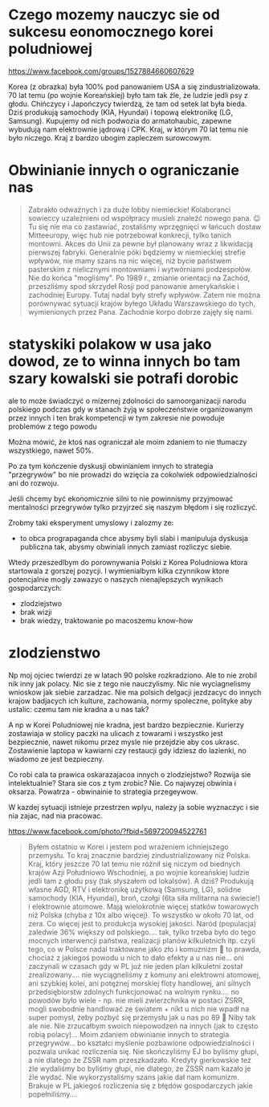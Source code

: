 # Czego mozemy nauczyc sie od sukcesu eonomocznego korei poludniowej

https://www.facebook.com/groups/1527884660607629

Korea (z obrazka) była 100% pod panowaniem USA a się zindustrializowała. 70 lat temu (po wojnie Koreańskiej) było tam tak źle, że ludzie jedli psy z głodu. Chińczycy i Japończycy twierdzą, że tam od setek lat była bieda. Dziś produkują samochody (KIA, Hyundai) i topową elektronikę (LG, Samsung). Kupujemy od nich podwozia do armatohaubic, zapewne wybudują nam elektrownie jądrową i CPK. Kraj, w którym 70 lat temu nie było niczego. Kraj z bardzo ubogim zapleczem surowcowym.

# Obwinianie innych o ograniczanie nas
> Zabrakło odważnych i za duże lobby niemieckie! Kolaboranci sowieccy uzależnieni od współpracy musieli znaleźć nowego pana. 😉
> Tu się nie ma co zastawiać, zostaliśmy wprzęgnięci w łańcuch dostaw Mitteeuropy, więc hub nie potrzebował konkrecji, tylko tanich montowni. Akces do Unii za pewne był planowany wraz z likwidacją pierwszej fabryki. Generalnie póki będziemy w niemieckiej strefie wpływów, nie mamy szans na nic więcej, niż bycie państwem pasterskim z nielicznymi montowniami i wytwórniami podzespołów.
> Nie do końca "mogliśmy". Po 1989 r., zmianie orientacji na Zachód, przeszliśmy spod skrzydeł Rosji pod panowanie amerykańskie i zachodniej Europy. Tutaj nadal były strefy wpływów. Zatem nie można porównywać sytuacji krajów byłego Układu Warszawskiego do tych, wymienionych przez Pana. Zachodnie korpo dobrze zajęły się nami.


# statyskiki polakow w usa jako dowod, ze to winna innych bo tam szary kowalski sie potrafi dorobic
ale to może świadczyć o mizernej zdolności do samoorganizacji narodu polskiego podczas gdy w stanach żyją w społeczeństwie organizowanym przez innych i ten brak kompetencji w tym zakresie nie powoduje problemów z tego powodu

Można mówić, że ktoś nas ograniczał ale moim zdaniem to nie tłumaczy wszystkiego, nawet 50%.

Po za tym kończenie dyskusji obwinianiem innych to strategia "przegrywów" bo nie prowadzi do wzięcia za cokolwiek odpowiedzialności ani do rozwoju.

Jeśli chcemy być ekonomicznie silni to nie powinnismy przyjmować mentalności przegrywów tylko przyjrzeć się naszym błędom i się rozliczyć.

Zrobmy taki eksperyment umyslowy i zalozmy ze:
- to obca prograpaganda chce abysmy byli slabi i manipuluja dyskusja publiczna tak, abysmy obwiniali innych zamiast rozliczyc siebie.

Wtedy przeszedlbym do porownywania Polski z Korea Poludniowa ktora startowala z gorszej pozycji.
I wymienialbym kilka czynnikow ktore potencjalnie mogly zawazyc o naszych nienajlepszych wynikach gospodarczych:

- zlodziejstwo
- brak wizji
- brak wiedzy, traktowanie po macoszemu know-how


# zlodzienstwo
Np moj ojciec twierdzi ze w latach 90 polske rozkradziono. Ale to nie zrobil nik inny jak polacy. Nic sie z tego nie nauczylismy. Nic nie wyciagnelismy wnioskow jak siebie zarzadzac. Nie ma polsich delgacji jezdzacyc do innych krajow badjacych ich kulture, zachowania, normy spoleczne, polityke aby ustalic: czemu tam nie kradna a u nas tak?

A np w Korei Poludniowej nie kradna, jest bardzo bezpiecznie. Kurierzy zostawiaja w stolicy paczki na ulicach z towarami i wszystko jest bezpiecznie, nawet nikomu przez mysle nie przejdzie aby cos ukrasc. Zostawienie laptopa w kawiarni czy restaucji gdy idziesz do lazienki, no wiadomo ze jest bezpieczny.

Co robi cala ta prawica oskarazajacoa innych o zlodziejstwo? Rozwija sie intelektualnie? Stara sie cos z tym zrobic? Nie. Co najwyzej obwinia i oksarza. Powatrza - obwinainie to strategia przegeywow.

W kazdej sytuacji istnieje przestrzen wplyu, nalezy ja sobie wyznaczyc i sie nia zajac, nad nia pracowac.




https://www.facebook.com/photo/?fbid=569720094522761
> Byłem ostatnio w Korei i jestem pod wrażeniem ichniejszego przemysłu. To kraj znacznie bardziej zindustrializowany niż Polska. Kraj, który jeszcze 70 lat temu nie różnił się niczym od biednych krajów Azji Południowo Wschodniej, a po wojnie koreańskiej ludzie jedli tam z głodu psy (tak słyszałem od lokalsów). A dziś? Produkują własne AGD, RTV i elektronikę użytkową (Samsung, LG), solidne samochody (KIA, Hyundai), broń, czołgi (6ta siła militarna na świecie!) i elektrownie atomowe. Mają wielokrotnie więcej statków towarowych niż Polska (chyba z 10x albo więcej). To wszystko w około 70 lat, od zera. Co więcej jest to produkcja wysokiej jakości. Naród (populacja) zaledwie 36% większy od polskiego....
> tak, tylko trzeba było do tego mocnych interwencji państwa, realizacji planów kilkuletnich itp. czyli tego, co w Polsce nadal traktowane jako zło i komuznizm 🙂
> to prawda, chociaż z jakiegoś powodu u nich to dało efekty a u nas nie... oni zaczynali w czasach gdy w PL już nie jeden plan kilkuletni został zrealizowany.... nie wyciągneliśmy z komuny ani elektrowni atomowej, ani szybkiej kolei, ani potężnej morskiej floty handlowej, ani silnych przedsiębiorstw zdolnych funkcjonować na wolnym rynku....
> no powodów było wiele - np. nie mieli zwierzchnika w postaci ZSRR, mogli swobodnie handlować ze światem + nikt u nich nie wpadł na super pomysł, żeby pozbyć się przemysłu jak u nas po 89 🙂
> Niby tak ale nie. Nie zrzucałbym swoich niepowodzeń na innych (jak to często robią polacy)... Moim zdaniem obwinianie innych to strategia przegrywów... bo kształci myślenie pozbawione odpowiedzialności i pozwala unikać rozliczenia się. Nie skończyliśmy EJ bo byliśmy głupi, a nie dlatego że ZSSR nam przeszkadzało. Kredyty gierkowskie też źle wydaliśmy bo byliśmy głupi, nie dlatego, że ZSSR nam kazało je źle wydać. Nie wykorzystaliśmy szans jakie dał nam komunizm. Brakuje w PL jakiegoś rozliczenia się z błędów gospodarczych jakie popełniliśmy....


